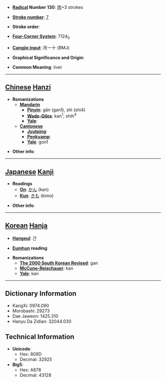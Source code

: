 * '''[[Wiktionary:Chinese radical index| Radical]] Number 130''': [[Wiktionary:Chinese radical index 肉|肉]]+3 strokes

* '''[[Wiktionary:Chinese total strokes index|Stroke number]]''': [[Wiktionary:Chinese total strokes index 7|7]]

* '''Stroke order''': 

* '''[[Wiktionary:Chinese four corner index|Four-Corner System]]''': 7124<sub>0</sub>

* '''[[Wiktionary:Chinese Cangjie index|Cangjie input]]''': 月一十 (BMJ)

* '''Graphical Significance and Origin''': 

* '''Common Meaning''': liver

----

== [[Chinese]] [[Hanzi]] ==

* '''Romanizations'''
** '''[[Mandarin]]'''
*** '''[[Pinyin]]''': gān (gan1), shì (shi4)
*** '''[[Wade-Giles]]''': kan<sup>1</sup>, shih<sup>4</sup>
*** '''[[Yale]]''': 
** '''[[Cantonese]]'''
*** '''[[Jyutping]]''':
*** '''[[Penkyamp]]''': 
*** '''[[Yale]]''': gon1

* '''Other info''': 

----

== [[Japanese]] [[Kanji]] ==

* '''Readings'''
** '''[[On]]''': [[かん]] (kan)
** '''[[Kun]]''': [[きも]] (kimo)

* '''Other info''':  

----

== [[Korean]] [[Hanja]] ==

* '''[[Hangeul]]''': 간

* '''[[Eumhun]] reading''': 

* '''Romanizations'''
** '''[[The 2000 South Korean Revised Romanization|The 2000 South Korean Revised]]''': gan
** '''[[McCune-Reischauer]]''': kan
** '''[[Yale]]''': kan

----

== Dictionary Information ==

* KangXi: 0974.090
* Morobashi: 29273
* Dae Jaweon: 1425.310
* Hanyu Da Zidian: 32044.030

== Technical Information ==

* '''Unicode''':
** Hex: 809D
** Decimal: 32925
* '''Big5''':
** Hex: A878
** Decimal: 43128